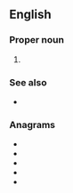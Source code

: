 {{also|APTs|ap'ts}}
==English==

===Proper noun===
{{en-proper noun}}

# {{lb|en|transport}} {{initialism of|{{w|Advanced Public Transportation Systems}}|lang=en}}

===See also===
* {{l|en|IHVS}}

===Anagrams===
* {{l|en|past}}
* {{l|en|pats}}
* {{l|en|spat}}
* {{l|en|stap}}
* {{l|en|taps}}